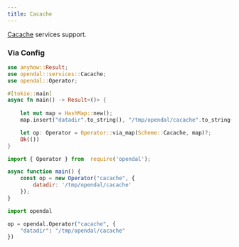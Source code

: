 ```yaml
---
title: Cacache
---
```


[Cacache](https://github.com/zkat/cacache-rs) services support.


<Docs components={props.components} />

### Via Config


<Tabs>
  <TabItem value="rust" label="Rust" default>

```rust
use anyhow::Result;
use opendal::services::Cacache;
use opendal::Operator;

#[tokio::main]
async fn main() -> Result<()> {
    
    let mut map = HashMap::new();
    map.insert("datadir".to_string(), "/tmp/opendal/cacache".to_string());

    let op: Operator = Operator::via_map(Scheme::Cacache, map)?;
    Ok(())
}
```

  </TabItem>
  <TabItem value="node.js" label="Node.js">

```javascript
import { Operator } from  require('opendal');

async function main() {
    const op = new Operator("cacache", {
        datadir: '/tmp/opendal/cacache'
    });
}
```

  </TabItem>
  <TabItem value="python" label="Python">

```python
import opendal

op = opendal.Operator("cacache", {
    "datadir": "/tmp/opendal/cacache"
})
```

  </TabItem>
</Tabs>
